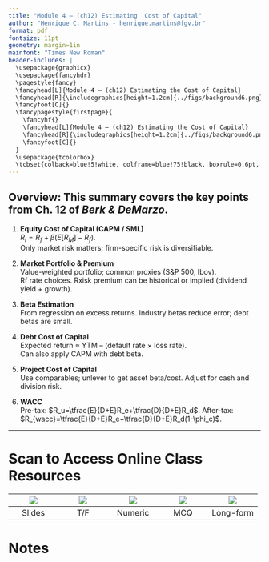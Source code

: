 ```yaml
---
title: "Module 4 – (ch12) Estimating  Cost of Capital"
author: "Henrique C. Martins - henrique.martins@fgv.br"
format: pdf
fontsize: 11pt
geometry: margin=1in
mainfont: "Times New Roman"
header-includes: |
  \usepackage{graphicx}
  \usepackage{fancyhdr}
  \pagestyle{fancy}
  \fancyhead[L]{Module 4 – (ch12) Estimating the Cost of Capital}
  \fancyhead[R]{\includegraphics[height=1.2cm]{../figs/background6.png}}
  \fancyfoot[C]{}
  \fancypagestyle{firstpage}{
    \fancyhf{}
    \fancyhead[L]{Module 4 – (ch12) Estimating the Cost of Capital}
    \fancyhead[R]{\includegraphics[height=1.2cm]{../figs/background6.png}}
    \fancyfoot[C]{}
  }
  \usepackage{tcolorbox}
  \tcbset{colback=blue!5!white, colframe=blue!75!black, boxrule=0.6pt, arc=4pt, left=6pt, right=6pt, top=4pt, bottom=4pt}
---
```


\thispagestyle{firstpage}

\begin{tcolorbox}
\textbf{Note:} This summary will be delivered \textbf{in printed form only}. No PDF version is available.
\end{tcolorbox}

## Overview: This summary covers the key points from Ch. 12 of *Berk & DeMarzo*.

1) **Equity Cost of Capital (CAPM / SML)**  
$R_i = R_f + \beta (E[R_M]-R_f)$.  
Only market risk matters; firm-specific risk is diversifiable.

2) **Market Portfolio & Premium**  
Value-weighted portfolio; common proxies (S&P 500, Ibov).  
Rf rate choices. Rxisk premium can be historical or implied (dividend yield + growth).

3) **Beta Estimation**  
From regression on excess returns. Industry betas reduce error; debt betas are small.

4) **Debt Cost of Capital**  
Expected return ≈ YTM – (default rate × loss rate).  
Can also apply CAPM with debt beta.

5) **Project Cost of Capital**  
Use comparables; unlever to get asset beta/cost. Adjust for cash and division risk.

6) **WACC**  
Pre-tax: $R_u=\tfrac{E}{D+E}R_e+\tfrac{D}{D+E}R_d$. After-tax: $R_{wacc}=\tfrac{E}{D+E}R_e+\tfrac{D}{D+E}R_d(1-\phi_c)$.


---

# Scan to Access Online Class Resources

|![](https://api.qrserver.com/v1/create-qr-code/?size=70x70&data=https://henriquemartins.net/teaching/financial_strategy/module4/p4.html) | ![](https://api.qrserver.com/v1/create-qr-code/?size=70x70&data=https://henriquemartins.net/teaching/financial_strategy/module4/p4tf.html) | ![](https://api.qrserver.com/v1/create-qr-code/?size=70x70&data=https://henriquemartins.net/teaching/financial_strategy/module4/p4num.html) | ![](https://api.qrserver.com/v1/create-qr-code/?size=70x70&data=https://henriquemartins.net/teaching/financial_strategy/module4/p4mcq.html) | ![](https://api.qrserver.com/v1/create-qr-code/?size=70x70&data=https://henriquemartins.net/teaching/financial_strategy/module4/p4long.html) |
|:--:|:--:|:--:|:--:|:--:|
| Slides | T/F | Numeric | MCQ | Long-form |

\newpage

# Notes

\newcommand{\drawline}{\noindent\rule{\linewidth}{0.4pt}\vspace{14pt}}

\drawline
\drawline
\drawline
\drawline
\drawline
\drawline
\drawline
\drawline
\drawline
\drawline
\drawline
\drawline
\drawline
\drawline
\drawline
\drawline
\drawline
\drawline
\drawline
\drawline
\drawline
\drawline
\drawline
